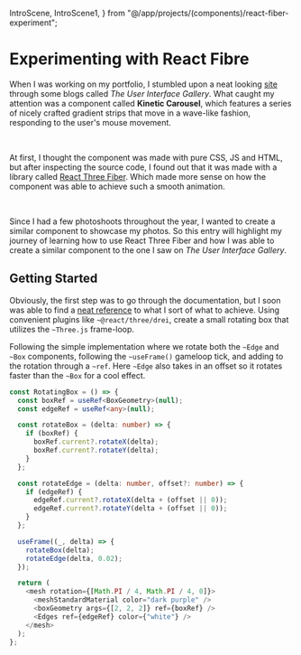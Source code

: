   IntroScene,
  IntroScene1,
} from "@/app/projects/(components)/react-fiber-experiment";

# Experimenting with React Fibre

When I was working on my portfolio, I stumbled upon a neat looking [site](https://ui.gallery/) through some blogs called _The User Interface Gallery_. What caught my attention was a component called **Kinetic Carousel**, which features a series of nicely crafted gradient strips that move in a wave-like fashion, responding to the user's mouse movement.

<br />

At first, I thought the component was made with pure CSS, JS and HTML, but after inspecting the source code, I found out that it was made with a library called [React Three Fiber](https://docs.pmnd.rs/react-three-fiber/getting-started/introduction). Which made more sense on how the component was able to achieve such a smooth animation.

<br />

Since I had a few photoshoots throughout the year, I wanted to create a similar component to showcase my photos. So this entry will highlight my journey of learning how to use React Three Fiber and how I was able to create a similar component to the one I saw on _The User Interface Gallery_.

## Getting Started

Obviously, the first step was to go through the documentation, but I soon was able to find a [neat reference](https://codesandbox.io/s/l4klb?file=/src/App.js) to what I sort of what to achieve. Using convenient plugins like `~@react/three/drei`, create a small rotating box that utilizes the `~Three.js` frame-loop.

<IntroScene1 />

Following the simple implementation where we rotate both the `~Edge` and `~Box` components, following the `~useFrame()` gameloop tick, and adding to the rotation through a `~ref`. Here `~Edge` also takes in an offset so it rotates faster than the `~Box` for a cool effect.

```ts
const RotatingBox = () => {
  const boxRef = useRef<BoxGeometry>(null);
  const edgeRef = useRef<any>(null);

  const rotateBox = (delta: number) => {
    if (boxRef) {
      boxRef.current?.rotateX(delta);
      boxRef.current?.rotateY(delta);
    }
  };

  const rotateEdge = (delta: number, offset?: number) => {
    if (edgeRef) {
      edgeRef.current?.rotateX(delta + (offset || 0));
      edgeRef.current?.rotateY(delta + (offset || 0));
    }
  };

  useFrame((_, delta) => {
    rotateBox(delta);
    rotateEdge(delta, 0.02);
  });

  return (
    <mesh rotation={[Math.PI / 4, Math.PI / 4, 0]}>
      <meshStandardMaterial color="dark purple" />
      <boxGeometry args={[2, 2, 2]} ref={boxRef} />
      <Edges ref={edgeRef} color={"white"} />
    </mesh>
  );
};
```

